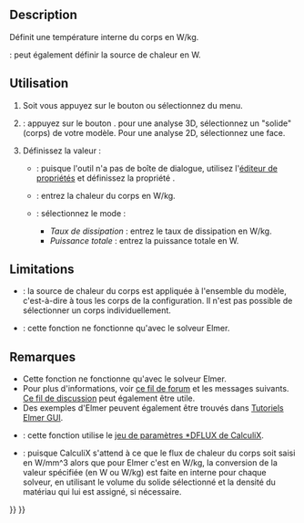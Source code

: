 <languages/>

{{Docnav/fr
|[[FEM_ConstraintTemperature/fr|Condition limite de température]]
|[[FEM_ConstantVacuumPermittivity/fr|Constante de permittivité du vide]]
|[[FEM_Workbench/fr|Atelier FEM]]
|IconL=FEM_ConstraintTemperature.svg
|IconR=FEM_ConstantVacuumPermittivity.svg
|IconC=Workbench_FEM.svg
}}

{{GuiCommandContainer
|
{{GuiCommand/fr
|Name=FEM ConstraintBodyHeatSource
|Name/fr=FEM Source de chaleur du corps
|MenuLocation=Modèle → Conditions limites et charges thermiques → Source de chaleur du corps
|Workbenches=[[FEM_Workbench/fr|FEM]]
|Version=0.19
|SeeAlso=[[FEM_tutorial/fr|FEM Tutoriel]]
}}
{{GuiCommandFemInfo/fr
|Solvers=CalculiX, Elmer
}}
}}

==Description==

Définit une température interne du corps en W/kg.

{{VersionPlus/fr|1.0}} : peut également définir la source de chaleur en W.

<span id="Usage"></span>
==Utilisation==

# Soit vous appuyez sur le bouton {{Button|[[Image:FEM_ConstraintBodyHeatSource.svg|16px]] '''Source de chaleur du corps'''}} ou sélectionnez {{MenuCommand|Modèle → Conditions limites et charges thermiques → [[Image:FEM_ConstraintBodyHeatSource.svg|16px]] Source de chaleur du corps}} du menu.
# {{VersionPlus/fr|0.21}} : appuyez sur le bouton {{Button|Ajouter}}. pour une analyse 3D, sélectionnez un "solide" (corps) de votre modèle. Pour une analyse 2D, sélectionnez une face.
# Définissez la valeur :
#* {{VersionMinus/fr|0.20}} : puisque l'outil n'a pas de boîte de dialogue, utilisez l'[[Property_editor/fr|éditeur de propriétés]] et définissez la propriété {{PropertyData|Heat Source}}.
#* {{Version/fr|0.21}} : entrez la chaleur du corps en W/kg.
#* {{VersionPlus/fr|1.0}} : sélectionnez le mode :
#** ''Taux de dissipation'' : entrez le taux de dissipation en W/kg.
#** ''Puissance totale'' : entrez la puissance totale en W.

==Limitations==

* {{VersionMinus/fr|0.20}} : la source de chaleur du corps est appliquée à l'ensemble du modèle, c'est-à-dire à tous les corps de la configuration. Il n'est pas possible de sélectionner un corps individuellement.
* {{VersionMinus/fr|0.21}} : cette fonction ne fonctionne qu'avec le solveur Elmer.

<span id="Notes"></span>
==Remarques==

* Cette fonction ne fonctionne qu'avec le solveur Elmer.
* Pour plus d'informations, voir [https://forum.freecadweb.org/viewtopic.php?f=18&t=44705&start=490#p422539 ce fil de forum] et les messages suivants. [https://forum.freecadweb.org/viewtopic.php?f=18&t=28926 Ce fil de discussion] peut également être utile.
* Des exemples d'Elmer peuvent également être trouvés dans [https://www.nic.funet.fi/pub/sci/physics/elmer/doc/ElmerTutorials.pdf Tutoriels Elmer GUI].
* {{VersionPlus/fr|1.0}} : cette fonction utilise le [https://web.mit.edu/calculix_v2.7/CalculiX/ccx_2.7/doc/ccx/node188.html jeu de paramètres *DFLUX de CalculiX].
* {{VersionPlus/fr|1.0}} : puisque CalculiX s'attend à ce que le flux de chaleur du corps soit saisi en W/mm^3 alors que pour Elmer c'est en W/kg, la conversion de la valeur spécifiée (en W ou W/kg) est faite en interne pour chaque solveur, en utilisant le volume du solide sélectionné et la densité du matériau qui lui est assigné, si nécessaire.

{{Docnav/fr
|[[FEM_ConstraintTemperature/fr|Condition limite de température]]
|[[FEM_ConstantVacuumPermittivity/fr|Constante de permittivité du vide]]
|[[FEM_Workbench/fr|Atelier FEM]]
|IconL=FEM_ConstraintTemperature.svg
|IconR=FEM_ConstantVacuumPermittivity.svg
|IconC=Workbench_FEM.svg
}}

{{FEM Tools navi{{#translation:}}}}
{{Userdocnavi{{#translation:}}}}